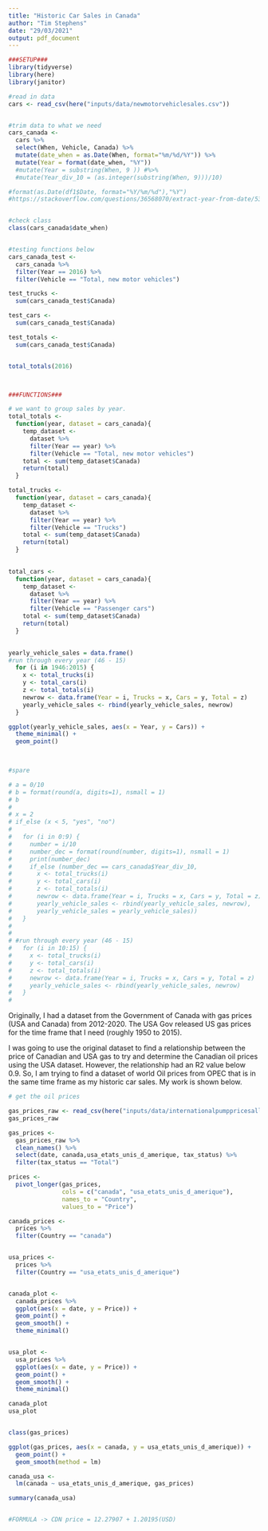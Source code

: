 ```yaml
---
title: "Historic Car Sales in Canada"
author: "Tim Stephens"
date: "29/03/2021"
output: pdf_document
---
```


```r
###SETUP###
library(tidyverse)
library(here)
library(janitor)


```

```r

#read in data
cars <- read_csv(here("inputs/data/newmotorvehiclesales.csv"))


#trim data to what we need
cars_canada <- 
  cars %>% 
  select(When, Vehicle, Canada) %>% 
  mutate(date_when = as.Date(When, format="%m/%d/%Y")) %>% 
  mutate(Year = format(date_when, "%Y"))
  #mutate(Year = substring(When, 9 )) #%>% 
  #mutate(Year_div_10 = (as.integer(substring(When, 9)))/10)

#format(as.Date(df1$Date, format="%Y/%m/%d"),"%Y")
#https://stackoverflow.com/questions/36568070/extract-year-from-date/53340717


#check class
class(cars_canada$date_when)


#testing functions below
cars_canada_test <- 
  cars_canada %>% 
  filter(Year == 2016) %>% 
  filter(Vehicle == "Total, new motor vehicles")

test_trucks <-
  sum(cars_canada_test$Canada)

test_cars <- 
  sum(cars_canada_test$Canada)

test_totals <- 
  sum(cars_canada_test$Canada)


total_totals(2016)



###FUNCTIONS###

# we want to group sales by year. 
total_totals <- 
  function(year, dataset = cars_canada){
    temp_dataset <- 
      dataset %>% 
      filter(Year == year) %>%
      filter(Vehicle == "Total, new motor vehicles") 
    total <- sum(temp_dataset$Canada)
    return(total)
  }

total_trucks <- 
  function(year, dataset = cars_canada){
    temp_dataset <- 
      dataset %>% 
      filter(Year == year) %>%
      filter(Vehicle == "Trucks") 
    total <- sum(temp_dataset$Canada)
    return(total)
  }
    

total_cars <- 
  function(year, dataset = cars_canada){
    temp_dataset <- 
      dataset %>% 
      filter(Year == year) %>%
      filter(Vehicle == "Passenger cars") 
    total <- sum(temp_dataset$Canada)
    return(total)
  }
                      

yearly_vehicle_sales = data.frame()
#run through every year (46 - 15)
  for (i in 1946:2015) {
    x <- total_trucks(i)
    y <- total_cars(i)
    z <- total_totals(i)
    newrow <- data.frame(Year = i, Trucks = x, Cars = y, Total = z)
    yearly_vehicle_sales <- rbind(yearly_vehicle_sales, newrow)
  }

ggplot(yearly_vehicle_sales, aes(x = Year, y = Cars)) +
  theme_minimal() + 
  geom_point()

    
```

```r

#spare 

# a = 0/10
# b = format(round(a, digits=1), nsmall = 1) 
# b
# 
# x = 2
# if_else (x < 5, "yes", "no")
# 
#   for (i in 0:9) {
#     number = i/10
#     number_dec = format(round(number, digits=1), nsmall = 1)
#     print(number_dec)
#     if_else (number_dec == cars_canada$Year_div_10, 
#       x <- total_trucks(i)
#       y <- total_cars(i)
#       z <- total_totals(i)
#       newrow <- data.frame(Year = i, Trucks = x, Cars = y, Total = z)
#       yearly_vehicle_sales <- rbind(yearly_vehicle_sales, newrow),
#       yearly_vehicle_sales = yearly_vehicle_sales))
#   }
#   
# 
# #run through every year (46 - 15)
#   for (i in 10:15) {
#     x <- total_trucks(i)
#     y <- total_cars(i)
#     z <- total_totals(i)
#     newrow <- data.frame(Year = i, Trucks = x, Cars = y, Total = z)
#     yearly_vehicle_sales <- rbind(yearly_vehicle_sales, newrow)
#   }
# 


```


Originally, I had a dataset from the Government of Canada with gas prices (USA and Canada)
from 2012-2020. The USA Gov released US gas prices for the time frame that I need (roughly 1950 to 2015).

I was going to use the original dataset to find a relationship between the price 
of Canadian and USA gas to try and determine the Canadian oil prices using the USA dataset. 
However, the relationship had an R2 value below 0.9. So, I am trying to find a dataset of world Oil prices from OPEC that is in the same time frame as my historic car sales. My work is shown below.

```r
# get the oil prices 

gas_prices_raw <- read_csv(here("inputs/data/internationalpumppricesall.csv"))
gas_prices_raw

gas_prices <- 
  gas_prices_raw %>% 
  clean_names() %>% 
  select(date, canada,usa_etats_unis_d_amerique, tax_status) %>% 
  filter(tax_status == "Total")

prices <- 
  pivot_longer(gas_prices, 
               cols = c("canada", "usa_etats_unis_d_amerique"),
               names_to = "Country", 
               values_to = "Price")

canada_prices <- 
  prices %>% 
  filter(Country == "canada")


usa_prices <- 
  prices %>% 
  filter(Country == "usa_etats_unis_d_amerique")


canada_plot <- 
  canada_prices %>% 
  ggplot(aes(x = date, y = Price)) + 
  geom_point() + 
  geom_smooth() + 
  theme_minimal()


usa_plot <- 
  usa_prices %>% 
  ggplot(aes(x = date, y = Price)) + 
  geom_point() + 
  geom_smooth() + 
  theme_minimal()

canada_plot
usa_plot


class(gas_prices)

ggplot(gas_prices, aes(x = canada, y = usa_etats_unis_d_amerique)) + 
  geom_point() + 
  geom_smooth(method = lm)

canada_usa <- 
  lm(canada ~ usa_etats_unis_d_amerique, gas_prices)

summary(canada_usa)


#FORMULA -> CDN price = 12.27907 + 1.20195(USD)
```